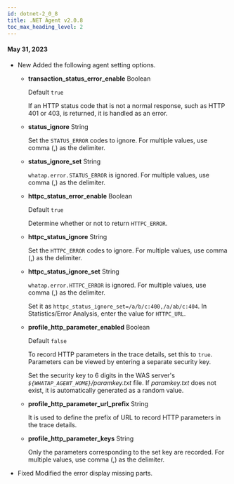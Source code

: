 ```yaml
---
id: dotnet-2_0_8
title: .NET Agent v2.0.8
toc_max_heading_level: 2
---
```


#### May 31, 2023

-   <Status>New</Status> Added the following agent setting options.

    -   **transaction_status_error_enable** <span class='type'>Boolean</span>

        Default `true`

        If an HTTP status code that is not a normal response, such as HTTP 401 or 403, is returned, it is handled as an error.

    -   **status_ignore** <span class='type'>String</span>

        Set the `STATUS_ERROR` codes to ignore. For multiple values, use comma (,) as the delimiter.

    -   **status_ignore_set** <span class='type'>String</span>

        `whatap.error.STATUS_ERROR` is ignored. For multiple values, use comma (,) as the delimiter.

    -   **httpc_status_error_enable** <span class='type'>Boolean</span>

        Default `true`

        Determine whether or not to return `HTTPC_ERROR`.

    -   **httpc_status_ignore** <span class='type'>String</span>

        Set the `HTTPC_ERROR` codes to ignore. For multiple values, use comma (,) as the delimiter.

    -   **httpc_status_ignore_set** <span class='type'>String</span>

        `whatap.error.HTTPC_ERROR` is ignored. For multiple values, use comma (,) as the delimiter.

        Set it as `httpc_status_ignore_set=/a/b/c:400,/a/ab/c:404`. In Statistics/Error Analysis, enter the value for `HTTPC_URL`.

    -   **profile_http_parameter_enabled** <span class='type'>Boolean</span>

        Default `false`

        To record HTTP parameters in the trace details, set this to `true`. Parameters can be viewed by entering a separate security key.   

        Set the security key to 6 digits in the WAS server's _`${WHATAP_AGENT_HOME}`/paramkey.txt_ file. If _paramkey.txt_ does not exist, it is automatically generated as a random value.

    -   **profile_http_parameter_url_prefix** <span class='type'>String</span>

        It is used to define the prefix of URL to record HTTP parameters in the trace details.

    -   **profile_http_parameter_keys** <span class='type'>String</span>

        Only the parameters corresponding to the set key are recorded. For multiple values, use comma (,) as the delimiter.

-   <Status>Fixed</Status> Modified the error display missing parts.

